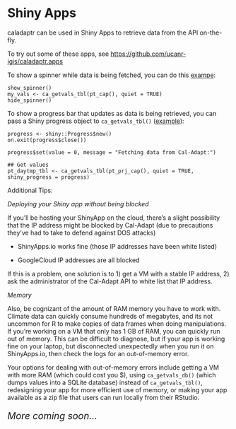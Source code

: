 # Shiny Apps

caladaptr can be used in Shiny Apps to retrieve data from the API on-the-fly. 

To try out some of these apps, see <https://github.com/ucanr-igis/caladaptr.apps>

To show a spinner while data is being fetched, you can do this [exampe](https://github.com/ucanr-igis/caladaptr.apps/blob/master/inst/shiny/timeseries/app.r):

```
show_spinner() 
my_vals <- ca_getvals_tbl(pt_cap(), quiet = TRUE) 
hide_spinner() 
```

To show a progress bar that updates as data is being retrieved, you can pass a Shiny progress object to `ca_getvals_tbl()` ([example](https://github.com/UCANR-IGIS/caladaptr.apps/blob/master/inst/shiny/chill/app.R)):

```
progress <- shiny::Progress$new()
on.exit(progress$close())

progress$set(value = 0, message = "Fetching data from Cal-Adapt:")
    
## Get values
pt_daytmp_tbl <- ca_getvals_tbl(pt_prj_cap(), quiet = TRUE, shiny_progress = progress) 
```

Additional Tips:

*Deploying your Shiny app without being blocked *

If you'll be hosting your ShinyApp on the cloud, there's a slight possibility that the IP address might be blocked by Cal-Adapt (due to precautions they've had to take to defend against DOS attacks)

 - ShinyApps.io works fine (those IP addresses have been white listed)
 
 - GoogleCloud IP addresses are all blocked
 
If this is a problem, one solution is to 1) get a VM with a stable IP address, 2) ask the administrator of the Cal-Adapt API to white list that IP address.
 
*Memory*
 
Also, be cognizant of the amount of RAM memory you have to work with. Climate data can quickly consume hundreds of megabytes, and its not uncommon for R to make copies of data frames when doing manipulations. If you're working on a VM that only has 1 GB of RAM, you can quickly run out of memory. This can be difficult to diagnose, but if your app is working fine on your laptop, but disconnected unexpectedly when you run it on ShinyApps.io, then check the logs for an out-of-memory error. 

Your options for dealing with out-of-memory errors include getting a VM with more RAM (which could cost you $), using `ca_getvals_db()` (which dumps values into a SQLite database) instead of `ca_getvals_tbl()`, redesigning your app for more efficient use of memory, or making your app available as a zip file that users can run locally from their RStudio.

<p style="font-size:150%; font-style:italic;">More coming soon...</p>

